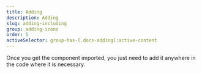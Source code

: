 ```yaml
---
title: Adding
description: Adding
slug: adding-including
group: adding-icons
order: 5
activeSelector: group-has-[.docs-adding]:active-content
---
```


Once you get the component imported, you just need to add it anywhere in the code where it is necessary.
<br />
